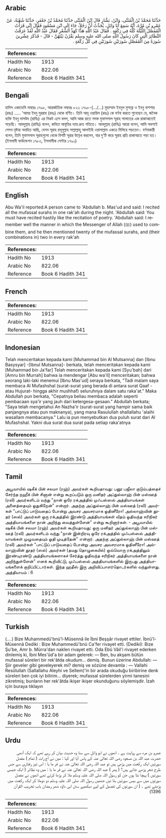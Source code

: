 ## Arabic


<div dir="rtl" lang="ar" style={{fontSize:'larger',backgroundColor:'#f8f9fa',padding:20}}>
حَدَّثَنَا مُحَمَّدُ بْنُ الْمُثَنَّى، وَابْنُ، بَشَّارٍ قَالَ ابْنُ الْمُثَنَّى حَدَّثَنَا مُحَمَّدُ بْنُ جَعْفَرٍ، حَدَّثَنَا شُعْبَةُ، عَنْ عَمْرِو بْنِ مُرَّةَ، أَنَّهُ سَمِعَ أَبَا وَائِلٍ، يُحَدِّثُ أَنَّ رَجُلاً، جَاءَ إِلَى ابْنِ مَسْعُودٍ فَقَالَ إِنِّي قَرَأْتُ الْمُفَصَّلَ اللَّيْلَةَ كُلَّهُ فِي رَكْعَةٍ ‏.‏ فَقَالَ عَبْدُ اللَّهِ هَذًّا كَهَذِّ الشِّعْرِ فَقَالَ عَبْدُ اللَّهِ لَقَدْ عَرَفْتُ النَّظَائِرَ الَّتِي كَانَ رَسُولُ اللَّهِ صلى الله عليه وسلم يَقْرُنُ بَيْنَهُنَّ - قَالَ - فَذَكَرَ عِشْرِينَ سُورَةً مِنَ الْمُفَصَّلِ سُورَتَيْنِ سُورَتَيْنِ فِي كُلِّ رَكْعَةٍ ‏.‏
</div>
<div style={{backgroundColor:'#f8f9fa',padding:20, marginBottom: 10}}><table> <thead> <tr> <th>References:</th> <th></th> </tr> </thead> <tbody><tr><td>Hadith No</td><td>1913</td></tr><tr><td>Arabic No</td><td>822.06</td></tr><tr><td>Reference</td><td>Book 6 Hadith 341</td></tr></tbody></table></div>

## Bengali


<div dir="ltr" lang="bn" style={{fontSize:'larger',backgroundColor:'#f8f9fa',padding:20}}>
হাদিস একাডেমি নাম্বারঃ ১৭৯৮, আন্তর্জাতিক নাম্বারঃ ৮২২ ১৭৯৮-(.../...) মুহাম্মাদ ইবনুল মুসান্না ও ইবনু বাশশার (রহঃ) ..... 'আমর ইবনু মুররাহ (রহঃ) থেকে বর্ণিত। তিনি আবূ ওয়ায়িল (রহঃ) কে বর্ণনা করতে শুনেছেন যে, জনৈক ব্যক্তি ইবনু মাসউদ (রাযিঃ) এর নিকট এসে বলল, আমি আজ রাতে সমস্ত মুফাসসাল সূরাহ সালাতের এক রাকাআতেই পড়েছি। আবদুল্লাহ (রাযিঃ) বলেন, কবিতা আবৃত্তির ন্যায় দ্রুত গতিতে। আবদুল্লাহ (রাযিঃ) আরো বলেন, আমি অবশ্যই সেসব দৃষ্টান্ত অবহিত আছি, যেসব সূরাহ রসূলুল্লাহ সাল্লাল্লাহু আলাইহি ওয়াসাল্লাম একত্রে মিলিয়ে পড়তেন। বর্ণনাকারী বলেন, তিনি মুফাসসাল সূরাহগুলো থেকে বিশটি সূরার উল্লেখ করলেন, যার দু'টি করে সূরাহ প্রতি রাকাআতে পড়া হত। (ইসলামী ফাউন্ডেশন ১৭৮৩, ইসলামীক সেন্টার ১৭৯০)
</div>
<div style={{backgroundColor:'#f8f9fa',padding:20, marginBottom: 10}}><table> <thead> <tr> <th>References:</th> <th></th> </tr> </thead> <tbody><tr><td>Hadith No</td><td>1913</td></tr><tr><td>Arabic No</td><td>822.06</td></tr><tr><td>Reference</td><td>Book 6 Hadith 341</td></tr></tbody></table></div>

## English


<div dir="ltr" lang="en" style={{fontSize:'larger',backgroundColor:'#f8f9fa',padding:20}}>
Abu Wa'il reported:A person came to 'Abdullah b. Mas'ud and said: I recited all the mufassal surahs in one rak'ah during the night. 'Abdullah said: You must have recited hastily like the recitation of poetry. 'Abdullah said: I remember well the manner in which the Messenger of Allah (ﷺ) used to combine them, and he then mentioned twenty of the mufassal surahs, and (their combinations in) two in every rak'ah
</div>
<div style={{backgroundColor:'#f8f9fa',padding:20, marginBottom: 10}}><table> <thead> <tr> <th>References:</th> <th></th> </tr> </thead> <tbody><tr><td>Hadith No</td><td>1913</td></tr><tr><td>Arabic No</td><td>822.06</td></tr><tr><td>Reference</td><td>Book 6 Hadith 341</td></tr></tbody></table></div>

## French


<div dir="ltr" lang="fr" style={{fontSize:'larger',backgroundColor:'#f8f9fa',padding:20}}>

</div>
<div style={{backgroundColor:'#f8f9fa',padding:20, marginBottom: 10}}><table> <thead> <tr> <th>References:</th> <th></th> </tr> </thead> <tbody><tr><td>Hadith No</td><td>1913</td></tr><tr><td>Arabic No</td><td>822.06</td></tr><tr><td>Reference</td><td>Book 6 Hadith 341</td></tr></tbody></table></div>

## Indonesian


<div dir="ltr" lang="id" style={{fontSize:'larger',backgroundColor:'#f8f9fa',padding:20}}>
Telah menceritakan kepada kami [Muhammad bin Al Mutsanna] dan [Ibnu Basysyar] -[Ibnul Mutsanna]- berkata, telah menceritakan kepada kami [Muhammad bin Ja'far] Telah menceritakan kepada kami [Syu'bah] dari [Amru bin Murrah] bahwa ia mendengar [Abu wa'il] menceritakan; bahwa seorang laki-laki menemui [Ibnu Mas'ud] seraya berkata, "Tadi malam saya membaca Al Mufashshal (surat-surat yang berada di antara surat Qaaf -atau Hujurat- hingga akhir mushhaf) seluruhnya dalam satu raka'at." Maka Abdullah pun berkata, "Cepatnya beliau membaca adalah seperti pembacaan sya'ir yang jauh dari ketergesa-gesaan." Abdullah berkata; "Saya telah mengetahui An Nazha'ir (surat-surat yang hampir sama baik panjangnya atau pun maknanya), yang mana Rasulullah shallallahu 'alaihi wasallam membacanya." Lalu ia pun menyebutkan dua puluh surat dari Al Mufashshal. Yakni dua surat dua surat pada setiap raka'atnya
</div>
<div style={{backgroundColor:'#f8f9fa',padding:20, marginBottom: 10}}><table> <thead> <tr> <th>References:</th> <th></th> </tr> </thead> <tbody><tr><td>Hadith No</td><td>1913</td></tr><tr><td>Arabic No</td><td>822.06</td></tr><tr><td>Reference</td><td>Book 6 Hadith 341</td></tr></tbody></table></div>

## Tamil


<div dir="ltr" lang="ta" style={{fontSize:'larger',backgroundColor:'#f8f9fa',padding:20}}>
அபூவாயில் ஷகீக் பின் சலமா (ரஹ்) அவர்கள் கூறியதாவது: பனூ பஜீலா குடும்பத்தைச் சேர்ந்த நஹீக் பின் சினான் என்று கூறப்படும் ஒரு மனிதர் அப்துல்லாஹ் பின் மஸ்ஊத் (ரலி) அவர்களிடம் வந்து "நான் ஒரே ரக்அத்தில் முஃபஸ்ஸல் அத்தியாயங்கள் அனைத்தையும் ஓதுகிறேன்" என்றார். அதற்கு அப்துல்லாஹ் பின் மஸ்ஊத் (ரலி) அவர்கள் "பாட்டுப் பாடுவதைப் போன்று அவசர அவசரமாக ஓதினீரோ! அல்லாஹ்வின் தூதர் (ஸல்) அவர்கள் ஒரு ரக்அத்தில் இரண்டு அத்தியாயங்கள் வீதம் ஓதிவந்த சரிநிகர் அத்தியாயங்களை நான் அறிந்து வைத்துள்ளேன்" என்று கூறினார்கள். - அபூவாயில் ஷகீக் பின் சலமா (ரஹ்) அவர்கள் கூறியதாவது: ஒரு மனிதர் அப்துல்லாஹ் பின் மஸ்ஊத் (ரலி) அவர்களிடம் வந்து "நான் இன்றிரவு ஒரே ரக்அத்தில் முஃபஸ்ஸல் அத்தியாயங்கள் முழுவதையும் ஓதி முடித்தேன்" என்றார். அதற்கு அப்துல்லாஹ் பின் மஸ்ஊத் (ரலி) அவர்கள் "பாட்டுப் பாடுவதைப் போன்று அவசர அவசரமாக ஓதினீரோ! அல்லாஹ்வின் தூதர் (ஸல்) அவர்கள் (தமது தொழுகையில்) ஒவ்வொரு ரக்அத்திலும் இரண்டிரண்டு அத்தியாயங்களாகச் சேர்த்து ஓதிவந்த சரிநிகர் அத்தியாயங்களை நான் அறிந்துள்ளேன்" எனக் கூறிவிட்டு, முஃபஸ்ஸல் அத்தியாயங்களில் இருபது அத்தியாயங்களைக் குறிப்பிட்டார்கள். இந்த ஹதீஸ் இரு அறிவிப்பாளர்தொடர்களில் வந்துள்ளது. அத்தியாயம் : 6
</div>
<div style={{backgroundColor:'#f8f9fa',padding:20, marginBottom: 10}}><table> <thead> <tr> <th>References:</th> <th></th> </tr> </thead> <tbody><tr><td>Hadith No</td><td>1913</td></tr><tr><td>Arabic No</td><td>822.06</td></tr><tr><td>Reference</td><td>Book 6 Hadith 341</td></tr></tbody></table></div>

## Turkish


<div dir="ltr" lang="tr" style={{fontSize:'larger',backgroundColor:'#f8f9fa',padding:20}}>
(….) Bize Muhammedü'bnü'l-Müsennâ ile İbni Beşşâr rivayet ettiler. İbnü'l-Müsennâ Dediki : Bize Muhammedü'bnü Ca'fer rivayet etti. (Dediki): Bize Şu'be, Amr b. Mürra'dan naklen rivayet etti. Oda Ebû Vâil'i rivayet ederken dinlemiş ki, İbni Mes'ûd'a bir adam gelerek: — Ben, bu akşam bütün mufassal sûreleri bir rek'âtda okudum... demiş. Bunun üzerine Abdullah: — Şiir geveler gibi geveleyerek mi? demiş ve sözüne devamla : — Vallahi Resûlullah (Sallallahu Aleyhi ve Sellem)'in bir arada okuduğu biribirine denk sûreleri ben çok iyi bilirim... diyerek; mufassal sûrelerden yirmi tanesini zikretmiş; bunların her rek'âtda ikişer ikişer okunduğunu söylemişdir. İzah için buraya tıklayın
</div>
<div style={{backgroundColor:'#f8f9fa',padding:20, marginBottom: 10}}><table> <thead> <tr> <th>References:</th> <th></th> </tr> </thead> <tbody><tr><td>Hadith No</td><td>1913</td></tr><tr><td>Arabic No</td><td>822.06</td></tr><tr><td>Reference</td><td>Book 6 Hadith 341</td></tr></tbody></table></div>

## Urdu


<div dir="rtl" lang="ur" style={{fontSize:'larger',backgroundColor:'#f8f9fa',padding:20}}>
عمرو بن مرہ سے روایت ہے ۔ انھوں نے ابو وائل سے سنا وہ حدیث بیان کر رہے تھے کہ ایک آدمی حضرت عبد اللہ بن مسعود رضی اللہ تعالیٰ عنہ کے پاس آیا اور کہا : میں نے آج رات ( تمام ) مفصل سورتیں ایک رکعت میں پڑھی ہیں تو عبد اللہ رضی اللہ تعالیٰ عنہ نے فر ما یا : اس تیز رفتاری سے جس طرح شعر پڑھے جاتے ہیں؟ ( پھر ) عبد اللہ رضی اللہ تعالیٰ عنہ نے فر ما یا : میں وہ نظائر ( ایک جیسی سورتیں ) پہچا نتا ہوں جن کو رسول اللہ صلی اللہ علیہ وسلم ملا کر پڑھا کرتے تھے انھوں نے مفصل سورتوں میں سے بیس سورتیں بتا ئیں جنھیں رسول اللہ صلی اللہ علیہ وسلم دو دوملا کر ایک رکعت میں پڑھتے تھے ۔ ( ان سورتوں کی تفصیل کے لیے دیکھیے سنن ابی داؤد شھر رمضان باب تخریب القرآن 1396)
</div>
<div style={{backgroundColor:'#f8f9fa',padding:20, marginBottom: 10}}><table> <thead> <tr> <th>References:</th> <th></th> </tr> </thead> <tbody><tr><td>Hadith No</td><td>1913</td></tr><tr><td>Arabic No</td><td>822.06</td></tr><tr><td>Reference</td><td>Book 6 Hadith 341</td></tr></tbody></table></div>